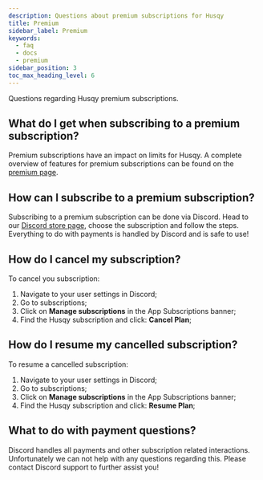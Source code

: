 ```yaml
---
description: Questions about premium subscriptions for Husqy
title: Premium
sidebar_label: Premium
keywords:
  - faq
  - docs
  - premium
sidebar_position: 3
toc_max_heading_level: 6
---
```


Questions regarding Husqy premium subscriptions.

## What do I get when subscribing to a premium subscription?

Premium subscriptions have an impact on limits for Husqy. A complete overview of features 
for premium subscriptions can be found on the [premium page](https://husqy.xyz/premium).

## How can I subscribe to a premium subscription?

Subscribing to a premium subscription can be done via Discord. Head to our [Discord store page](https://discord.com/discovery/applications/868946730878632047/store), 
choose the subscription and follow the steps. Everything to do with payments is handled by Discord and is safe to use!

## How do I cancel my subscription?

To cancel you subscription:

1. Navigate to your user settings in Discord;
2. Go to subscriptions;
3. Click on **Manage subscriptions** in the App Subscriptions banner;
4. Find the Husqy subscription and click: **Cancel Plan**;

## How do I resume my cancelled subscription?

To resume a cancelled subscription:

1. Navigate to your user settings in Discord;
2. Go to subscriptions;
3. Click on **Manage subscriptions** in the App Subscriptions banner;
4. Find the Husqy subscription and click: **Resume Plan**;

## What to do with payment questions?

Discord handles all payments and other subscription related interactions. Unfortunately we can not help with any questions regarding this.
Please contact Discord support to further assist you!